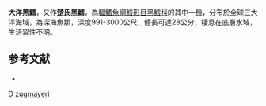 {{Speciesbox
| taxon = Melanonus zugmayeri
| binomial_authority = {{link-en|John Roxborough Norman|John Roxborough Norman|Norman}}, 1930
| synonyms = *''Melanonus unipennis'', <small>Beebe, 1932</small>
}}
'''大洋黑鱈'''，又作'''楚氏黑鱈'''，為[[輻鰭魚綱|輻鰭魚綱]][[鱈形目|鱈形目]][[黑鱈科|黑鱈科]]的其中一[[種|種]]，分布於全球三大洋海域，為深海魚類，深度991-3000公尺，體長可達28公分，棲息在底層水域，生活習性不明。

==参考文献==
*{{FishBase_species|genus=Melanonus|species=zugmayeri |year=2016|month=2}}

{{鱈形目小作品}}

{{Taxonbar}}
[[Category:1930年描述的鱼类|D]]
[[Category:黑鱈屬|zugmayeri]]